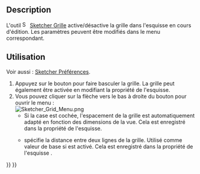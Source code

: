 <languages/>

{{Docnav/fr
|[[Sketcher_ViewSection/fr|Vue en coupe]]
|[[Sketcher_Snap/fr|Aimantation]]
|[[Sketcher_Workbench/fr|Atelier Sketcher]]
|IconL=Sketcher_ViewSection.svg
|IconR=Sketcher_Snap.svg
|IconC=Workbench_Sketcher.svg
}}

{{GuiCommand/fr
|Name=Sketcher Grid
|Name/fr=Sketcher Grille
|Workbenches=[[Sketcher_Workbench/fr|Sketcher]]
|Version=0.21
|SeeAlso=[[Sketcher_Snap/fr|Sketcher Aimantation]]
}}

<span id="Description"></span>
==Description==

<div class="mw-translate-fuzzy">
L'outil [[Image:Sketcher_Grid.svg|16px]] [[Sketcher_Grid/fr|Sketcher Grille]] active/désactive la grille dans l'esquisse en cours d'édition. Les paramètres peuvent être modifiés dans le menu correspondant.
</div>

<span id="Usage"></span>
==Utilisation==

Voir aussi : [[Sketcher_Preferences/fr#Grille|Sketcher Préférences]].

<div class="mw-translate-fuzzy">
# Appuyez sur le bouton {{Button|[[Image:Sketcher_Grid.svg|16px]] [[Sketcher_Grid/fr|Activer/désactiver la grille]]}} pour faire basculer la grille. La grille peut également être activée en modifiant la propriété {{PropertyView|Show Grid}} de l'esquisse.
# Vous pouvez cliquer sur la flèche vers le bas à droite du bouton pour ouvrir le menu :<br>[[File:Sketcher_Grid_Menu.png]]
#* Si la case {{MenuCommand|Espacement automatique de la grille}} est cochée, l'espacement de la grille est automatiquement adapté en fonction des dimensions de la vue. Cela est enregistré dans la propriété {{PropertyView|Grid Auto}} de l'esquisse.
#* {{MenuCommand|Espacement}} spécifie la distance entre deux lignes de la grille. Utilisé comme valeur de base si {{MenuCommand|Espacement automatique de la grille}} est activé. Cela est enregistré dans la propriété de l'esquisse {{PropertyView|Grid Size}}.
</div>


{{Docnav/fr
|[[Sketcher_ViewSection/fr|Vue en coupe]]
|[[Sketcher_Snap/fr|Aimantation]]
|[[Sketcher_Workbench/fr|Atelier Sketcher]]
|IconL=Sketcher_ViewSection.svg
|IconR=Sketcher_Snap.svg
|IconC=Workbench_Sketcher.svg
}}

{{Sketcher_Tools_navi{{#translation:}}}}
{{Userdocnavi{{#translation:}}}}